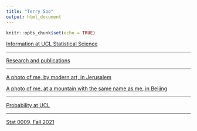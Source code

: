```yaml
---
title: "Terry Soo"
output: html_document
---
```



```r
knitr::opts_chunk$set(echo = TRUE)
```

[Information at UCL Statistical Science](https://www.ucl.ac.uk/statistics/dr-terry-soo)

<hr>

[Research and publications](https://tsoo-math.github.io/m3/research.html)

<hr>

[A photo of me, by modern art, in Jerusalem](https://tsoo-math.github.io/m3/tsrain.jpg)


[A photo of me, at a mountain with the same name as me, in Beijing](https://tsoo-math.github.io/m3/terrysoo.htm)

<hr>

[Probability at UCL](https://sites.google.com/view/probability-at-ucl/home?authuser=0)

<hr>

[Stat 0009, Fall 2021](https://tsoo-math.github.io/ucl/skeleton2021.html)



